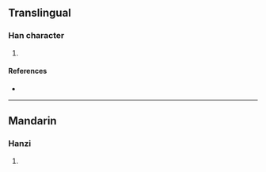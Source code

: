 {{character info/new}}
==Translingual==

===Han character===
{{Han char|rn=96|rad=玉|as=09|sn=13|four=|canj=MGSJL|ids=⿰𤣩耶}}

# {{defn|Han|sort=玉09}}

====References====
* {{Han ref|kx=0738.020|dkj=21124|dj=1148.220|hdz=21120.050|uh=7458|ud=29784}}

----

==Mandarin==

===Hanzi===
{{cmn-hanzi|pin=[[yé]] ([[ye2]]), [[yǐng]] ([[ying3]])|wg=yeh<sup>2</sup>, ying<sup>3</sup>}}

# {{defn|lang=cmn|sort=玉09}}